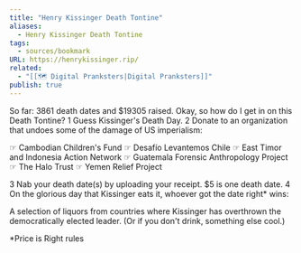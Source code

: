 ```yaml
---
title: "Henry Kissinger Death Tontine"
aliases:
  - Henry Kissinger Death Tontine
tags:
  - sources/bookmark
URL: https://henrykissinger.rip/
related:
  - "[[🗺️ Digital Pranksters|Digital Pranksters]]"
publish: true
---
```


So far: 3861 death dates and $19305 raised.
Okay, so how do I get in on this Death Tontine?
1
Guess Kissinger's Death Day.
2
Donate to an organization that undoes some of the damage of US imperialism:

☞ Cambodian Children's Fund
☞ Desafío Levantemos Chile
☞ East Timor and Indonesia Action Network
☞ Guatemala Forensic Anthropology Project
☞ The Halo Trust
☞ Yemen Relief Project

3
Nab your death date(s) by uploading your receipt. $5 is one death date.
4
On the glorious day that Kissinger eats it, whoever got the date right* wins:

A selection of liquors from countries where Kissinger has overthrown the democratically elected leader. (Or if you don't drink, something else cool.)

*Price is Right rules
